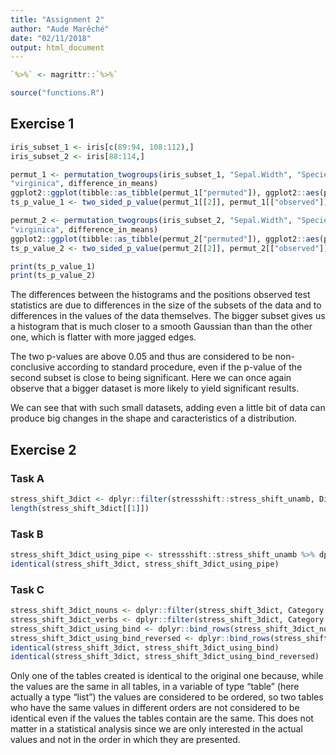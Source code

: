 ```yaml
---
title: "Assignment 2"
author: "Aude Marêché"
date: "02/11/2018"
output: html_document
---
```


```r
`%>%` <- magrittr::`%>%`
```

```r
source("functions.R")
```

## Exercise 1

```r
iris_subset_1 <- iris[c(89:94, 108:112),]
iris_subset_2 <- iris[88:114,]

permut_1 <- permutation_twogroups(iris_subset_1, "Sepal.Width", "Species", "versicolor",
"virginica", difference_in_means)
ggplot2::ggplot(tibble::as_tibble(permut_1["permuted"]), ggplot2::aes(permuted)) + ggplot2::geom_vline(ggplot2::aes(xintercept = permut_1[["observed"]])) + ggplot2::geom_histogram() + ggplot2::xlim(-0.7, 0.7)
ts_p_value_1 <- two_sided_p_value(permut_1[[2]], permut_1[["observed"]])

permut_2 <- permutation_twogroups(iris_subset_2, "Sepal.Width", "Species", "versicolor",
"virginica", difference_in_means)
ggplot2::ggplot(tibble::as_tibble(permut_2["permuted"]), ggplot2::aes(permuted)) + ggplot2::geom_vline(ggplot2::aes(xintercept = permut_2[["observed"]])) + ggplot2::geom_histogram() + ggplot2::xlim(-0.7, 0.7)
ts_p_value_2 <- two_sided_p_value(permut_2[[2]], permut_2[["observed"]])

print(ts_p_value_1)
print(ts_p_value_2)
```

The differences between the histograms and the positions observed test statistics are due to differences in the size of the subsets of the data and to differences in the values of the data themselves. The bigger subset gives us a histogram that is much closer to a smooth Gaussian than than the other one, which is flatter with more jagged edges.

The two p-values are above 0.05 and thus are considered to be non-conclusive according to standard procedure, even if the p-value of the second subset is close to being significant. Here we can once again observe that a bigger dataset is more likely to yield significant results.

We can see that with such small datasets, adding even a little bit of data can produce big changes in the shape and caracteristics of a distribution.

## Exercise 2

### Task A

```r
stress_shift_3dict <- dplyr::filter(stressshift::stress_shift_unamb, Dict %in% c("W1802", "J1917", "C1687"))
length(stress_shift_3dict[[1]])
```

### Task B

```r
stress_shift_3dict_using_pipe <- stressshift::stress_shift_unamb %>% dplyr::filter(Dict %in% c("W1802", "J1917", "C1687"))
identical(stress_shift_3dict, stress_shift_3dict_using_pipe)
```

### Task C

```r
stress_shift_3dict_nouns <- dplyr::filter(stress_shift_3dict, Category == "Noun")
stress_shift_3dict_verbs <- dplyr::filter(stress_shift_3dict, Category == "Verb")
stress_shift_3dict_using_bind <- dplyr::bind_rows(stress_shift_3dict_nouns, stress_shift_3dict_verbs)
stress_shift_3dict_using_bind_reversed <- dplyr::bind_rows(stress_shift_3dict_verbs, stress_shift_3dict_nouns)
identical(stress_shift_3dict, stress_shift_3dict_using_bind)
identical(stress_shift_3dict, stress_shift_3dict_using_bind_reversed)
```

Only one of the tables created is identical to the original one because, while the values are the same in all tables, in a variable of type "table" (here actually a type "list") the values are considered to be ordered, so two tables who have the same values in different orders are not considered to be identical even if the values the tables contain are the same. This does not matter in a statistical analysis since we are only interested in the actual values and not in the order in which they are presented.